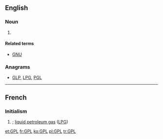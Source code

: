 ==English==
{{wikipedia|GNU General Public License}}

===Noun===
{{en-initialism}}

# {{computing|trading}} {{initialism of|w:General Public License|General Public License}}

====Related terms====
* [[GNU]]

===Anagrams===
* [[GLP#English|GLP]], [[LPG#English|LPG]], [[PGL#English|PGL]]

----

==French==
{{wikipedia|Gaz de pétrole liquéfié|lang=fr}}

===Initialism===
{{infl|fr|initialism}}

# {{form of|initialism|gaz de pétrole liquéfié|Gaz de Pétrole Liquéfié|nodot=1}}; [[liquid petroleum gas]] ([[LPG]])

<!--Interwikies-->
[[et:GPL]]
[[fr:GPL]]
[[ko:GPL]]
[[pl:GPL]]
[[tr:GPL]]